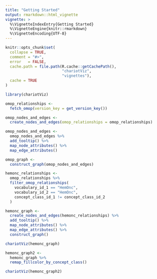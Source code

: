 ```yaml
---
title: "Getting Started"
output: rmarkdown::html_vignette
vignette: >
  %\VignetteIndexEntry{Getting Started}
  %\VignetteEngine{knitr::rmarkdown}
  %\VignetteEncoding{UTF-8}
---
```


```r
knitr::opts_chunk$set(
  collapse = TRUE,
  comment = "#>",
  error   = FALSE,
  cache.path = file.path(R.cache::getCachePath(),
                         "chariotViz",
                         "vignettes"),
  cache = TRUE
)
```

```r
library(chariotViz)
```

```r
omop_relationships <- 
  fetch_omop(version_key = get_version_key())
```

```r
omop_nodes_and_edges <- 
  create_nodes_and_edges(omop_relationships = omop_relationships)
```


```r
omop_nodes_and_edges <- 
  omop_nodes_and_edges %>% 
  add_tooltip() %>%
  map_node_attributes() %>% 
  map_edge_attributes()
```

```r
omop_graph <- 
  construct_graph(omop_nodes_and_edges)
```


```r
hemonc_relationships <- 
  omop_relationships %>% 
  filter_omop_relationships(
    vocabulary_id_1 == "HemOnc",
    vocabulary_id_2 == "HemOnc",
    concept_class_id_1 != concept_class_id_2
  )
```

```r
hemonc_graph <- 
  create_nodes_and_edges(hemonc_relationships) %>% 
  add_tooltip() %>% 
  map_node_attributes() %>% 
  map_edge_attributes() %>% 
  construct_graph()
```

```r
chariotViz(hemonc_graph)
```

```r
hemonc_graph2 <- 
  hemonc_graph %>% 
  remap_fillcolor_by_concept_class()

chariotViz(hemonc_graph2)
```

